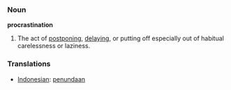 === Noun ===

'''procrastination'''

# The act of [[postponing]], [[delaying]], or putting off especially out of habitual carelessness or laziness.

=== Translations ===
*[[Indonesian]]: [[tunda|penundaan]]